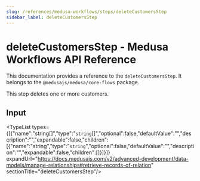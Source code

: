 ```yaml
---
slug: /references/medusa-workflows/steps/deleteCustomersStep
sidebar_label: deleteCustomersStep
---
```



# deleteCustomersStep - Medusa Workflows API Reference

This documentation provides a reference to the `deleteCustomersStep`. It belongs to the `@medusajs/medusa/core-flows` package.

This step deletes one or more customers.

## Input

<TypeList types={[{"name":"string[]","type":"`string`[]","optional":false,"defaultValue":"","description":"","expandable":false,"children":[{"name":"string","type":"`string`","optional":false,"defaultValue":"","description":"","expandable":false,"children":[]}]}]} expandUrl="https://docs.medusajs.com/v2/advanced-development/data-models/manage-relationships#retrieve-records-of-relation" sectionTitle="deleteCustomersStep"/>
